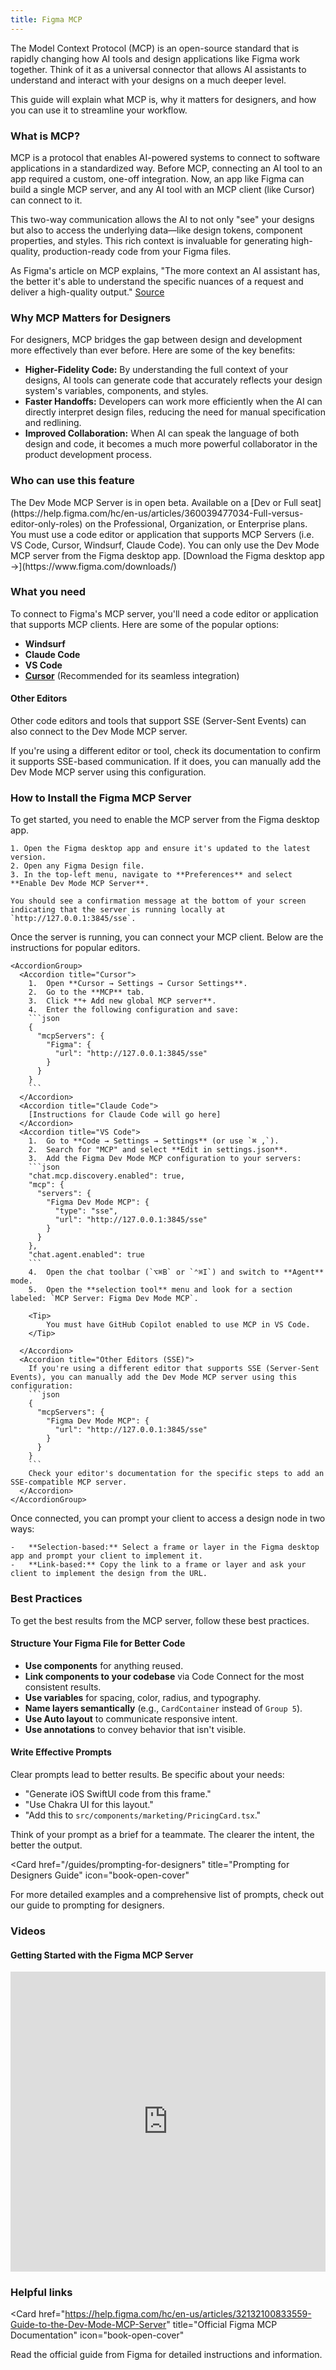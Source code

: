 ```yaml
---
title: Figma MCP
---
```


The Model Context Protocol (MCP) is an open-source standard that is rapidly changing how AI tools and design applications like Figma work together. Think of it as a universal connector that allows AI assistants to understand and interact with your designs on a much deeper level.

This guide will explain what MCP is, why it matters for designers, and how you can use it to streamline your workflow.

### What is MCP?

MCP is a protocol that enables AI-powered systems to connect to software applications in a standardized way. Before MCP, connecting an AI tool to an app required a custom, one-off integration. Now, an app like Figma can build a single MCP server, and any AI tool with an MCP client (like Cursor) can connect to it.

This two-way communication allows the AI to not only "see" your designs but also to access the underlying data—like design tokens, component properties, and styles. This rich context is invaluable for generating high-quality, production-ready code from your Figma files.

As Figma's article on MCP explains, "The more context an AI assistant has, the better it's able to understand the specific nuances of a request and deliver a high-quality output." [Source](https://www.figma.com/resource-library/what-is-mcp/)

### Why MCP Matters for Designers

For designers, MCP bridges the gap between design and development more effectively than ever before. Here are some of the key benefits:

*   **Higher-Fidelity Code:** By understanding the full context of your designs, AI tools can generate code that accurately reflects your design system's variables, components, and styles.
*   **Faster Handoffs:** Developers can work more efficiently when the AI can directly interpret design files, reducing the need for manual specification and redlining.
*   **Improved Collaboration:** When AI can speak the language of both design and code, it becomes a much more powerful collaborator in the product development process.

### Who can use this feature

<Info>
    The Dev Mode MCP Server is in open beta.
    Available on a [Dev or Full seat](https://help.figma.com/hc/en-us/articles/360039477034-Full-versus-editor-only-roles) on the Professional, Organization, or Enterprise plans.
    You must use a code editor or application that supports MCP Servers (i.e. VS Code, Cursor, Windsurf, Claude Code).
    You can only use the Dev Mode MCP server from the Figma desktop app. [Download the Figma desktop app &rarr;](https://www.figma.com/downloads/)
</Info>

### What you need

To connect to Figma's MCP server, you'll need a code editor or application that supports MCP clients. Here are some of the popular options:

- **Windsurf**
- **Claude Code**
- **VS Code**
- **[Cursor](https://www.cursor.com/dashboard)** (Recommended for its seamless integration)

#### Other Editors

Other code editors and tools that support SSE (Server-Sent Events) can also connect to the Dev Mode MCP server.

If you're using a different editor or tool, check its documentation to confirm it supports SSE-based communication. If it does, you can manually add the Dev Mode MCP server using this configuration.

### How to Install the Figma MCP Server

<Steps>
  <Step title="Enable the MCP Server in Figma">
    To get started, you need to enable the MCP server from the Figma desktop app.

    1. Open the Figma desktop app and ensure it's updated to the latest version.
    2. Open any Figma Design file.
    3. In the top-left menu, navigate to **Preferences** and select **Enable Dev Mode MCP Server**.

    You should see a confirmation message at the bottom of your screen indicating that the server is running locally at `http://127.0.0.1:3845/sse`.
  </Step>

  <Step title="Set up your MCP Client">
    Once the server is running, you can connect your MCP client. Below are the instructions for popular editors.

    <AccordionGroup>
      <Accordion title="Cursor">
        1.  Open **Cursor → Settings → Cursor Settings**.
        2.  Go to the **MCP** tab.
        3.  Click **+ Add new global MCP server**.
        4.  Enter the following configuration and save:
        ```json
        {
          "mcpServers": {
            "Figma": {
              "url": "http://127.0.0.1:3845/sse"
            }
          }
        }
        ```
      </Accordion>
      <Accordion title="Claude Code">
        [Instructions for Claude Code will go here]
      </Accordion>
      <Accordion title="VS Code">
        1.  Go to **Code → Settings → Settings** (or use `⌘ ,`).
        2.  Search for "MCP" and select **Edit in settings.json**.
        3.  Add the Figma Dev Mode MCP configuration to your servers:
        ```json
        "chat.mcp.discovery.enabled": true,
        "mcp": {
          "servers": {
            "Figma Dev Mode MCP": {
              "type": "sse",
              "url": "http://127.0.0.1:3845/sse"
            }
          }
        },
        "chat.agent.enabled": true
        ```
        4.  Open the chat toolbar (`⌥⌘B` or `⌃⌘I`) and switch to **Agent** mode.
        5.  Open the **selection tool** menu and look for a section labeled: `MCP Server: Figma Dev Mode MCP`.

        <Tip>
            You must have GitHub Copilot enabled to use MCP in VS Code.
        </Tip>

      </Accordion>
      <Accordion title="Other Editors (SSE)">
        If you're using a different editor that supports SSE (Server-Sent Events), you can manually add the Dev Mode MCP server using this configuration:
        ```json
        {
          "mcpServers": {
            "Figma Dev Mode MCP": {
              "url": "http://127.0.0.1:3845/sse"
            }
          }
        }
        ```
        Check your editor's documentation for the specific steps to add an SSE-compatible MCP server.
      </Accordion>
    </AccordionGroup>
  </Step>

  <Step title="Prompting Your MCP Client">
    Once connected, you can prompt your client to access a design node in two ways:

    -   **Selection-based:** Select a frame or layer in the Figma desktop app and prompt your client to implement it.
    -   **Link-based:** Copy the link to a frame or layer and ask your client to implement the design from the URL.
  </Step>
</Steps>

### Best Practices

To get the best results from the MCP server, follow these best practices.

#### Structure Your Figma File for Better Code
- **Use components** for anything reused.
- **Link components to your codebase** via Code Connect for the most consistent results.
- **Use variables** for spacing, color, radius, and typography.
- **Name layers semantically** (e.g., `CardContainer` instead of `Group 5`).
- **Use Auto layout** to communicate responsive intent.
- **Use annotations** to convey behavior that isn't visible.

#### Write Effective Prompts
Clear prompts lead to better results. Be specific about your needs:
- "Generate iOS SwiftUI code from this frame."
- "Use Chakra UI for this layout."
- "Add this to `src/components/marketing/PricingCard.tsx`."

Think of your prompt as a brief for a teammate. The clearer the intent, the better the output.

<Card
  href="/guides/prompting-for-designers"
  title="Prompting for Designers Guide"
  icon="book-open-cover"
>
  For more detailed examples and a comprehensive list of prompts, check out our guide to prompting for designers.
</Card>

### Videos

#### Getting Started with the Figma MCP Server
<iframe
  src="https://www.youtube.com/embed/MFGPCYi5du0"
  title="YouTube video player"
  frameBorder="0"
  allow="accelerometer; autoplay; clipboard-write; encrypted-media; gyroscope; picture-in-picture; web-share"
  allowFullScreen
  width="100%"
  height="480"
></iframe>

### Helpful links

<Card
  href="https://help.figma.com/hc/en-us/articles/32132100833559-Guide-to-the-Dev-Mode-MCP-Server"
  title="Official Figma MCP Documentation"
  icon="book-open-cover"
>
  Read the official guide from Figma for detailed instructions and information.
</Card>